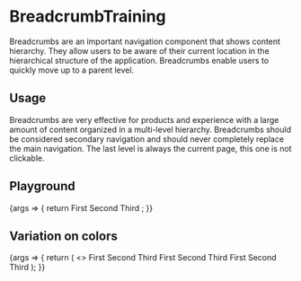
<Meta
  title="Components/BreadcrumbTraining"
  component={BreadcrumbTraining}
/>

# BreadcrumbTraining

Breadcrumbs are an important navigation component that shows content hierarchy. They allow users to be aware of their current location in the hierarchical structure of the application. Breadcrumbs enable users to quickly move up to a parent level.

## Usage

Breadcrumbs are very effective for products and experience with a large amount of content organized in a multi-level hierarchy. Breadcrumbs should be considered secondary navigation and should never completely replace the main navigation. The last level is always the current page, this one is not clickable.

## Playground

<Canvas>
  <Story name="Standard">
    {args => {
      return <BreadcrumbTraining {...args}>
        <BreadcrumbTraining.Level>
          First
        </BreadcrumbTraining.Level>
        <BreadcrumbTraining.Level href="http://www.google.com">
          Second
        </BreadcrumbTraining.Level>
        <BreadcrumbTraining.Level>
          Third
        </BreadcrumbTraining.Level>
      </BreadcrumbTraining>;
    }}
  </Story>
</Canvas>

<ArgsTable story="Standard" />

## Variation on colors

<Canvas>
  <Story name="Level">
    {args => {
      return (
        <>
          <BreadcrumbTraining {...args} color="red">
              <BreadcrumbTraining.Level>
                First
              </BreadcrumbTraining.Level>
              <BreadcrumbTraining.Level href="http://www.google.com">
                Second
              </BreadcrumbTraining.Level>
              <BreadcrumbTraining.Level>
                Third
              </BreadcrumbTraining.Level>
          </BreadcrumbTraining>
          <BreadcrumbTraining {...args} color="blue">
            <BreadcrumbTraining.Level>
              First
            </BreadcrumbTraining.Level>
            <BreadcrumbTraining.Level href="http://www.google.com">
              Second
            </BreadcrumbTraining.Level>
            <BreadcrumbTraining.Level>
              Third
            </BreadcrumbTraining.Level>
        </BreadcrumbTraining>
        <BreadcrumbTraining {...args} color="yellow">
          <BreadcrumbTraining.Level>
            First
          </BreadcrumbTraining.Level>
          <BreadcrumbTraining.Level href="http://www.google.com">
            Second
          </BreadcrumbTraining.Level>
          <BreadcrumbTraining.Level>
            Third
          </BreadcrumbTraining.Level>
      </BreadcrumbTraining>
        </>
      );
    }}
  </Story>
</Canvas>
